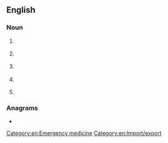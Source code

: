 {{also|ecc.|Ecc.}}
==English==

===Noun===
{{en-noun|~}}

# {{lb|en|computing}} {{initialism of|en|[[error]] [[correcting]] [[code]]}}
# {{lb|en|cryptography}} {{initialism of|en|[[elliptic]] [[curve]] [[cryptography]]}}
# {{lb|en|legal}} {{initialism of|en|[[export]] [[control]] and [[customs]]}}
# {{lb|en|medicine}} {{initialism of|en|w:Emergency cardiovascular care|emergency cardiovascular care}}
# {{lb|en|television}} {{initialism of|en|[[electronic]] [[camera]] [[coverage]]}}

===Anagrams===
* {{anagrams|en|a=cce|CCE}}

[[Category:en:Emergency medicine]]
[[Category:en:Import/export]]